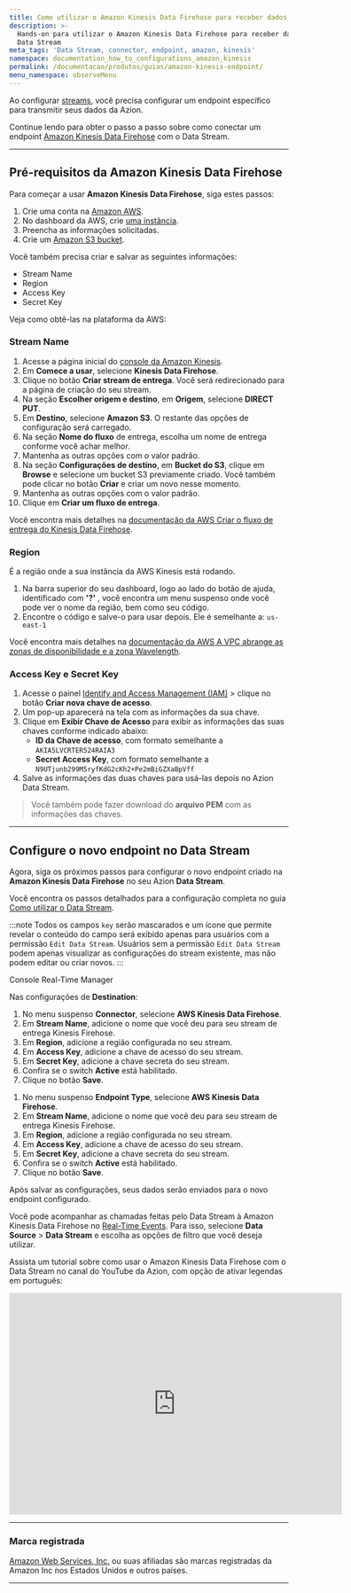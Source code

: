 ```yaml
---
title: Como utilizar o Amazon Kinesis Data Firehose para receber dados do Data Stream
description: >-
  Hands-on para utilizar o Amazon Kinesis Data Firehose para receber dados do
  Data Stream
meta_tags: 'Data Stream, connector, endpoint, amazon, kinesis'
namespace: documentation_how_to_configurations_amazon_kinesis
permalink: /documentacao/produtos/guias/amazon-kinesis-endpoint/
menu_namespace: observeMenu
---
```



<InterfaceNote />

Ao configurar [streams](/pt-br/documentacao/produtos/observe/data-stream/), você precisa configurar um endpoint específico para transmitir seus dados da Azion.

Continue lendo para obter o passo a passo sobre como conectar um endpoint [Amazon Kinesis Data Firehose](https://aws.amazon.com/kinesis/data-firehose/) com o Data Stream.

---

## Pré-requisitos da Amazon Kinesis Data Firehose

Para começar a usar **Amazon Kinesis Data Firehose**, siga estes passos:

1. Crie uma conta na [Amazon AWS](https://portal.aws.amazon.com/billing/signup).
2. No dashboard da AWS, crie [uma instância](https://console.aws.amazon.com/kinesis/home).
3. Preencha as informações solicitadas.
4. Crie um [Amazon S3 bucket](https://docs.aws.amazon.com/AmazonS3/latest/userguide/creating-bucket.html).

Você também precisa criar e salvar as seguintes informações:

- Stream Name
- Region
- Access Key
- Secret Key

Veja como obtê-las na plataforma da AWS:

### Stream Name

1. Acesse a página inicial do [console da Amazon Kinesis](https://console.aws.amazon.com/kinesis/home).
2. Em **Comece a usar**, selecione **Kinesis Data Firehose**.
3. Clique no botão **Criar stream de entrega**. Você será redirecionado para a página de criação do seu stream.
4. Na seção **Escolher origem e destino**, em **Origem**, selecione **DIRECT PUT**.
5. Em **Destino**, selecione **Amazon S3**. O restante das opções de configuração será carregado.
6. Na seção **Nome do fluxo** de entrega, escolha um nome de entrega conforme você achar melhor.
7. Mantenha as outras opções com o valor padrão.
8. Na seção **Configurações de destino**, em **Bucket do S3**, clique em **Browse** e selecione um bucket S3 previamente criado. Você também pode clicar no botão **Criar** e criar um novo nesse momento.
9. Mantenha as outras opções com o valor padrão.
10. Clique em **Criar um fluxo de entrega**.

Você encontra mais detalhes na [documentação da AWS Criar o fluxo de entrega do Kinesis Data Firehose](https://docs.aws.amazon.com/sns/latest/dg/firehose-example-create-delivery-stream.html).

### Region

É a região onde a sua instância da AWS Kinesis está rodando.

1. Na barra superior do seu dashboard, logo ao lado do botão de ajuda, identificado com **'?'** , você encontra um menu suspenso onde você pode ver o nome da região, bem como seu código.
2. Encontre o código e salve-o para usar depois. Ele é semelhante a: `us-east-1`

Você encontra mais detalhes na [documentação da AWS A VPC abrange as zonas de disponibilidade e a zona Wavelength](https://docs.aws.amazon.com/pt_br/AWSEC2/latest/UserGuide/using-regions-availability-zones.html).

### Access Key e Secret Key

1. Acesse o painel [Identify and Access Management (IAM)](https://us-east-1.console.aws.amazon.com/iam/home#/security_credentials$access_key) > clique no botão **Criar nova chave de acesso**.
2. Um pop-up aparecerá na tela com as informações da sua chave.
3. Clique em **Exibir Chave de Acesso** para exibir as informações das suas chaves conforme indicado abaixo:
   - **ID da Chave de acesso**, com formato semelhante a `AKIA5LVCRTER524RAIA3`
   - **Secret Access Key**, com formato semelhante a `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`
4. Salve as informações das duas chaves para usá-las depois no Azion Data Stream.

> Você também pode fazer download do **arquivo PEM** com as informações das chaves.

---

## Configure o novo endpoint no ⁠Data Stream

Agora, siga os próximos passos para configurar o novo endpoint criado na **Amazon Kinesis Data Firehose** no seu Azion **Data Stream**.

Você encontra os passos detalhados para a configuração completa no guia [Como utilizar o Data Stream](/pt-br/documentacao/produtos/guias/como-usar-data-stream/).

:::note
Todos os campos `key` serão mascarados e um ícone que permite revelar o conteúdo do campo será exibido apenas para usuários com a permissão `Edit Data Stream`. Usuários sem a permissão `Edit Data Stream` podem apenas visualizar as configurações do stream existente, mas não podem editar ou criar novos.
:::

<Tabs client:visible>
    <Fragment slot="tab.console">Console</Fragment>
    <Fragment slot="tab.rtm">Real-Time Manager</Fragment>

<Fragment slot="panel.console">

Nas configurações de **Destination**:

1. No menu suspenso **Connector**, selecione **AWS⁠ Kinesis Data Firehose**.
2. Em **Stream Name**, adicione o nome que você deu para seu stream de entrega Kinesis Firehose.
3. Em **Region**, adicione a região configurada no seu stream.
4. Em **Access Key**, adicione a chave de acesso do seu stream.
5. Em **Secret Key**, adicione a chave secreta do seu stream.
6. Confira se o switch **Active** está habilitado.
7. Clique no botão **Save**.

</Fragment>

<Fragment slot="panel.rtm">

1. No menu suspenso **Endpoint Type**, selecione **AWS⁠ Kinesis Data Firehose**.
2. Em **Stream Name**, adicione o nome que você deu para seu stream de entrega Kinesis Firehose.
3. Em **Region**, adicione a região configurada no seu stream.
4. Em **Access Key**, adicione a chave de acesso do seu stream.
5. Em **Secret Key**, adicione a chave secreta do seu stream.
6. Confira se o switch **Active** está habilitado.
7. Clique no botão **Save**.

</Fragment>
</Tabs>

Após salvar as configurações, seus dados serão enviados para o novo endpoint configurado.

Você pode acompanhar as chamadas feitas pelo Data Stream à Amazon Kinesis Data Firehose no [Real-Time Events](/pt-br/documentacao/produtos/observe/real-time-events/). Para isso, selecione **Data Source** > **Data Stream** e escolha as opções de filtro que você deseja utilizar.

Assista um tutorial sobre como usar o Amazon Kinesis Data Firehose com o Data Stream no canal do YouTube da Azion, com opção de ativar legendas em português:

<iframe src="https://www.youtube.com/embed/zL_1SBbxVBc" title="Como utilizar o Amazon Kinesis Data Firehose para receber dados do Data Stream" loading="lazy" width="600" height="400" frameborder="0" allow="accelerometer; autoplay; clipboard-write; encrypted-media; gyroscope; picture-in-picture; web-share" allowfullscreen></iframe>

---

### Marca registrada

[Amazon Web Services, Inc.](https://aws.amazon.com/pt/kinesis/) ou suas afiliadas são marcas registradas da Amazon Inc nos Estados Unidos e outros países.




---


